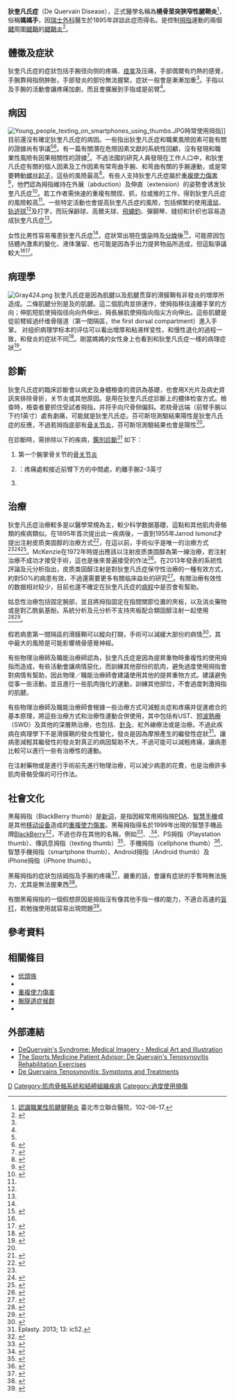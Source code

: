 {{medical}}
{{Infobox disease |
  Name           = de Quervain Syndrome |
 Field           = [[Plastic_surgery|Plastic surgery]]|
  ICD10          = {{ICD10|M|65|4|m|65}} |
  ICD9           = {{ICD9|727.04}} |
  ICDO           = |
  Image          = Originaler Finkelstein-Test.jpg|
  Caption        = 診斷狄奎凡氏症的{{le|芬可斯坦測驗|Finkelstein's test}} |
  OMIM           = |
  OMIM_mult      = |
  MedlinePlus    = |
  eMedicineSubj  = pmr |
  eMedicineTopic = 36 |
  DiseasesDB     = 3472|
  MeshID         = D053684 |
}}
'''狄奎凡氏症'''（De Quervain Disease），正式醫學名稱為'''橈骨莖突狹窄性腱鞘炎'''<ref>[https://tpech.gov.taipei/mp109171/News_Content.aspx?n=2F950F4A0709A41C&sms=0093EB4E709C26DE&s=E3FC624B3206EE1B 認識職業性肌腱腱鞘炎] 臺北市立聯合醫院，102-06-17.</ref>，俗稱'''媽媽手'''，因[[瑞士|瑞士]][[外科|外科]]醫生{{le|弗里茨·狄奎凡|Fritz de Quervain}}於1895年詳談此症而得名。是控制[[拇指|拇指]]運動的兩個[[腱|腱]]周圍[[腱鞘|腱鞘]]的[[腱鞘炎|腱鞘炎]]<ref name="pmid18063716">{{cite journal |vauthors=Ilyas A, Ast M, Schaffer AA, Thoder J |title=De quervain tenosynovitis of the wrist |journal=J Am Acad Orthop Surg |volume=15 |issue=12 |pages=757–64 |year=2007 |pmid=18063716 |doi= |url=http://www.jaaos.org/cgi/pmidlookup?view=long&pmid=18063716}}</ref>。

==體徵及症狀==
狄奎凡氏症的症狀包括手腕径向侧的疼痛、[[痉挛|痉挛]]及压痛，手部偶爾有灼熱的感覺，手腕靠拇指侧肿胀，手部發炎的部份無法握緊，症狀一般會是漸漸加重<ref name="pmid18063716"/>。手指以及手腕的活動會讓疼痛加劇，而且會擴展到手指或是前臂<ref name="pmid18063716" />。

==病因==
[[File:Young_people_texting_on_smartphones_using_thumbs.JPG|thumb]]時常使用拇指]]
目前還沒有確定狄奎凡氏症的病因。一些指出狄奎凡氏症和職業風險因素可能有關的證據尚有爭議<ref name="Andreu2011" /><ref name="ONeill2008">{{cite book|last=O'Neill|first=Carina J|editor=Frontera, Walter R|editor2=Siver, Julie K|editor3=Rizzo, Thomas D|title=Essentials of Physical Medicine and Rehabilitation: Musculoskeletal Disorders, Pain, and Rehabilitation|url=https://books.google.com/books?id=FiMoQ-OtbB0C&pg=PA129|accessdate=9 August 2013|year=2008|publisher=Elsevier Health Sciences|isbn=978-1-4160-4007-1|pages=129–132|chapter=de Quervain Tenosynovitis|archive-date=2014-01-03|archive-url=https://web.archive.org/web/20140103123432/http://books.google.com/books?id=FiMoQ-OtbB0C&pg=PA129|dead-url=no}}</ref>。有一篇有關潛在危險因素文獻的系統性回顧，沒有發現和職業性風險有因果相關性的證據<ref name=Stahl2013>{{cite journal|last=Stahl|first=Stéphane|author2=Vida, Daniel |author3=Meisner, Christoph |author4=Lotter, Oliver |author5=Rothenberger, Jens |author6=Schaller, Hans-Eberhard |author7= Stahl, Adelana Santos |title=Systematic Review and Meta-Analysis on the Work-Related Cause of de Quervain Tenosynovitis|url=https://archive.org/details/sim_plastic-and-reconstructive-surgery_2013-12_132_6/page/1479|journal=Plastic and Reconstructive Surgery|date=December 2013| volume=132|issue=6| pages=1479–1491|doi=10.1097/01.prs.0000434409.32594.1b| pmid=24005369}}</ref>。不過法國的研究人員發現在工作人口中，和狄奎凡氏症有關的個人因素及工作因素有常弯曲手腕、和弯曲有關的手腕運動，或是常要轉動[[螺丝起子|螺丝起子]]，這些的風險最高<ref>{{cite journal | date = Sep 2011 | title =  Risk factors for de Quervain's disease in a French working population| url = | journal = Scand J Work Environ Health | volume = 37 | issue = 5| pages = 394–401 | doi = 10.5271/sjweh.3160 }}</ref>。有些人支持狄奎凡氏症屬於[[重複使力傷害|重複使力傷害]]<ref name="vanTulder2007">{{cite journal |vauthors=van Tulder M, Malmivaara A, Koes B |title=Repetitive strain injury |journal=Lancet |volume=369 |issue=9575 |pages=1815–22 |date=May 2007 |pmid=17531890 |doi=10.1016/S0140-6736(07)60820-4 |url=https://www.researchgate.net/publication/6303661_Repetitive_strain_injury/file/d912f50c5ef67d0b27.pdf |access-date=2017-11-09 |archive-date=2013-10-05 |archive-url=https://web.archive.org/web/20131005005445/http://www.researchgate.net/publication/6303661_Repetitive_strain_injury/file/d912f50c5ef67d0b27.pdf |dead-url=no }}</ref>，他們認為拇指維持在外展（abduction）及伸直（extension）的姿勢會诱发狄奎凡氏症<ref name="Andreu2011">{{cite journal |vauthors=Andréu JL, Otón T, Silva-Fernández L, Sanz J |title=Hand pain other than carpal tunnel syndrome (CTS): the role of occupational factors |journal=Best Pract Res Clin Rheumatol |volume=25 |issue=1 |pages=31–42 |date=February 2011 |pmid=21663848 |doi=10.1016/j.berh.2010.12.001 |url=}}</ref>。若工作者需快速的重複有關捏、抓，拉或推的工作，得到狄奎凡氏症的風險較高<ref name="ONeill2008"/>。一些特定活動也會提高狄奎凡氏症的風險，包括頻繁的使用[[滑鼠|滑鼠]]、[[轨迹球|轨迹球]]<ref name=Andreu2011/>及打字，而玩保齡球、高爾夫球、[[飛蠅釣|飛蠅釣]]、彈鋼琴、缝纫和针织也容易造成狄奎凡氏症<ref name=ONeill2008/>。

女性比男性容易罹患狄奎凡氏症<ref name="ONeill2008" />，症狀常出現在[[懷孕|懷孕]]時及[[分娩|分娩]]後<ref name="Allen2004">{{cite book|last1=Allen|first1=Scott D|last2=Katarincic|first2=Julia A|last3=Weiss|first3=Arnold-Peter C|editor=Leppert, Phyllis Carolyn|editor2=Peipert, Jeffrey F|title=Primary Care for Women|url=https://books.google.com/books?id=PiiD0iUNhlIC&pg=PA664|accessdate=9 August 2013|year=2004|publisher=Lippincott Williams & Wilkins|isbn=978-0-7817-3790-6|page=664|chapter=Common Disorders of the Hand and Wrist|archive-date=2014-01-03|archive-url=https://web.archive.org/web/20140103122119/http://books.google.com/books?id=PiiD0iUNhlIC&pg=PA664|dead-url=no}}</ref>，可能原因包括體內激素的變化、液体潴留、也可能是因為手出力提昇物品所造成，但這點爭議較大<ref name="Allen2004" /><ref>{{Cite web |url=http://www.assh.org/Public/HandConditions/Pages/deQuervainsTendonitis.aspx |title=de Quervain's Tenosynovitis |access-date=2017-11-09 |archive-url=https://web.archive.org/web/20140410111704/http://www.assh.org/Public/HandConditions/Pages/deQuervainsTendonitis.aspx |archive-date=2014-04-10 |dead-url=yes }}</ref>。
==病理學==
[[File:Gray424.png|thumb]]
狄奎凡氏症是因為肌腱以及肌腱贯穿的滑膜鞘有非發炎的增厚所造成。二條肌腱分別是{{le|伸肌短肌|extensor pollicis brevis}}及{{le|拇長展肌|abductor pollicis longus}}的肌腱。這二個肌肉並排運作，使拇指移往遠離手掌的方向；伸肌短肌使拇指径向向外伸出，拇長展肌使拇指向指尖方向伸出。這些肌腱是從前臂經過纤维骨隧道（第一間隔區，the first dorsal compartment）進入手掌。
对组织病理学标本的评估可以看出增厚和粘液样变性，和慢性退化的過程一致，和發炎的症狀不同<ref>{{cite journal |vauthors=Clarke MT, Lyall HA, Grant JW, Matthewson MH |title=The histopathology of de Quervain's disease |journal=J Hand Surg [Br] |volume=23 |issue=6 |pages=732–4 |date=December 1998 |pmid=9888670 |doi= |url=}}</ref>。剛當媽媽的女性身上也看到和狄奎凡氏症一樣的病理症狀<ref>{{cite journal |vauthors=Read HS, Hooper G, Davie R |title=Histological appearances in post-partum de Quervain's disease |journal=J Hand Surg [Br] |volume=25 |issue=1 |pages=70–2 |date=February 2000 |pmid=10763729 |doi=10.1054/jhsb.1999.0308 |url=}}</ref>。

==診斷==
狄奎凡氏症的臨床診斷會以病史及身體檢查的資訊為基礎，也會用X光片及病史資訊來排除骨折，关节炎或其他原因。{{le|芬可斯坦測驗|Finkelstein's test}}是用在狄奎凡氏症診斷上的體体检查方式。檢查時，檢查者要抓住受試者拇指，并将手向尺骨侧偏斜。若桡骨远端（前臂手腕以下约1英寸）處有劇痛，可能就是狄奎凡氏症。芬可斯坦測驗結果陽性是狄奎凡氏症的{{le|病徵性|pathognomonic}}反應，不過若拇指底部有[[骨关节炎|骨关节炎]]，芬可斯坦測驗結果也會是陽性<ref name="pmid18063716"/>。

在診斷時，需排除以下的疾病，[[鑑別診斷|鑑別診斷]]<ref name="mayo_arm">{{cite web |author=Mayo Clinic |title=Arm pain: Causes |url=http://www.mayoclinic.com/health/arm-pain/MY00114/DSECTION=causes |access-date=2017-11-27 |archive-date=2013-07-30 |archive-url=https://web.archive.org/web/20130730205152/http://www.mayoclinic.com/health/arm-pain/MY00114/DSECTION=causes |dead-url=no }}</ref> 如下：
# 第一个腕掌骨关节的[[骨关节炎|骨关节炎]]
# {{le|隔間症候群|Intersection syndrome}}：疼痛處較接近前臂下方的中間處，約離手腕2-3英寸
# {{le|撓神經淺支神經炎|Cheiralgia paresthetica}}

==治療==
狄奎凡氏症治療較多是以醫學常規為主，較少科学数据基礎，這點和其他肌肉骨骼類的疾病類似。在1895年首次提出此一疾病後，一直到1955年Jarrod Ismond才提出注射皮质类固醇的治療方式<ref name="ReferenceA">{{cite journal | date = Jun 1955 | title = Local hydrocortisone in de Quervain's disease | url = | journal = Br Med J | volume = 1 | issue = 4929| pages = 1501–3 | doi=10.1136/bmj.1.4929.1501}}</ref>，在這以前，手術似乎是唯一的治療方式<ref name="ReferenceA" /><ref>{{cite journal |vauthors=Piver JD, Raney RB | date = Mar 1952 | title = De Quervain's tendovaginitis | url = | journal = Am J Surg | volume = 83 | issue = 5| pages = 691–4 | doi=10.1016/0002-9610(52)90304-8}}</ref><ref>{{cite journal |vauthors=Lamphier TA, Long NG, Dennehy T | date = Dec 1953 | title = De Quervain's disease: an analysis of 52 cases | url =https://archive.org/details/sim_annals-of-surgery_1953-12_138_6/page/832| journal = Ann Surg | volume = 138 | issue = 6| pages = 832–41 }}</ref>。McKenzie在1972年時提出應該以注射皮质类固醇為第一線治療，若注射治療不成功才接受手術，這也是後來普遍接受的作法<ref>{{cite journal | author = McKenzie JM | date = Dec 1972 | title = Conservative treatment of de Quervain's disease | url = | journal = Br Med J | volume = 4 | issue = 5841| pages = 659–60 | doi=10.1136/bmj.4.5841.659}}</ref>。在2013年發表的系統性評論及元分析指出，皮质类固醇注射是對狄奎凡氏症保守性治療的一種有效方式，約對50%的病患有效，不過還需要更多有關临床益处的研究<ref name=Ashraf2013>{{cite journal|last=Ashraf|first=MO|author2=Devadoss, VG|title=Systematic review and meta-analysis on steroid injection therapy for de Quervain's tenosynovitis in adults|journal=European journal of orthopaedic surgery & traumatology: orthopedie traumatologie|date=22 January 2013|pmid=23412309|doi=10.1007/s00590-012-1164-z|volume=24|issue=2|pages=149–57}}</ref>。有關治療有效性的数据相对较少，目前也還不確定在狄奎凡氏症的[[病程|病程]]中是否會有幫助{{Medical citation needed}}。

姑息性治療包括固定腕部，並且將拇指固定在指間關節位置的夾板，以及消炎藥物或是對乙酰氨基酚。系統分析及元分析不支持夾板配合類固醇注射一起使用<ref name=Cochrane2009>{{cite journal|last=Peters-Veluthamaningal|first=C|author2=van der Windt, DA |author3=Winters, JC |author4=Meyboom-de Jong, B |title=Corticosteroid injection for de Quervain's tenosynovitis|journal=The Cochrane database of systematic reviews|date=8 July 2009|issue=3|pages=CD005616|doi=10.1002/14651858.CD005616.pub2|pmid=19588376}}</ref><ref name=Coldham2006>{{cite journal|last=Coldham|first=F|title=The use of splinting in the non-surgical treatment of De Quervains disease: a review of the literature|journal=British Journal of Hand Therapy|year=2006|volume=11|issue=2|pages=48–55|url=https://www.ncbi.nlm.nih.gov/pubmedhealth/PMH0023405/|accessdate=8 December 2013|archive-date=2015-10-17|archive-url=https://web.archive.org/web/20151017204849/http://www.ncbi.nlm.nih.gov/pubmedhealth/PMH0023405/|dead-url=no}}</ref>。

假若病患第一間隔區的滑膜鞘可以縱向打開，手術可以減緩大部份的病情<ref name="ReferenceB">{{cite journal | author = Weiss AP, Akelman E, Tabatabai M | date = Jul 1994 | title = Treatment of de Quervain's disease | url =https://archive.org/details/sim_journal-of-hand-surgery_1994-07_19a_4/page/595| journal = J Hand Surg [Am] | volume = 19 | issue = 4| pages = 595–8 }}</ref>，其中最大的風險是可能影響橈骨感覺神經。

有些物理治療師及職能治療師認為，狄奎凡氏症是因為提昇重物時重複性的使用拇指而造成，有些活動會讓病情惡化，而訓練其他部份的肌肉，避免過度使用拇指會對病情有幫助，因此物理／職能治療師會建議使用其他的提昇重物方式。建議避免從事一些活動，並且進行一些肌肉強化的運動，訓練其他部位，不會過度刺激拇指的肌腱。

有些物理治療師及職能治療師會根據一些治療方式可減輕炎症和疼痛并促進癒合的基本原理，將這些治療方式和治療性運動合併使用，其中包括有UST、[[短波熱療|短波熱療]]（SWD）及其他的深層熱治療，也包括{{le|經皮神經電刺激|Transcutaneous electrical nerve stimulation}}、[[針灸|針灸]]、紅外線療法或是{{le|低能量靜脈雷射|cold laser}}治療。不過此疾病在病理學下不是滑膜鞘的發炎性變化，發炎是因為摩擦產生的繼發性症狀<ref>Eplasty. 2013; 13: ic52.</ref>。讓病患減輕其繼發性的發炎對真正的病因幫助不大，不過可能可以減輕疼痛，讓病患比較可以進行一些有治療性的運動。

在注射藥物或是進行手術前先進行物理治療，可以減少病患的花費，也是治療許多肌肉骨骼受傷的可行作法。
==社會文化==
黑莓拇指（BlackBerry thumb）是[[新词|新词]]，是指因經常用拇指按[[PDA|PDA]]、[[智慧手機|智慧手機]]或是其他[[移动设备|移动设备]]造成的[[重複使力傷害|重複使力傷害]]。黑莓拇指得名於1999年出現的智慧手機品牌[[BlackBerry|BlackBerry]]<ref>[http://www.nlm.nih.gov/medlineplus/news/fullstory_65822.html ] {{webarchive |url=https://web.archive.org/web/20080821205306/http://www.nlm.nih.gov/medlineplus/news/fullstory_65822.html |date=21 August 2008 }}</ref>，不過也存在其他的名稱，例如{{le|Wiiitis|Wiiitis}}<ref>{{cite journal |vauthors=Nett MP, Collins MS, Sperling JW |title=Magnetic resonance imaging of acute "wiiitis" of the upper extremity |url=https://archive.org/details/sim_skeletal-radiology_2008-05_37_5/page/481 |journal=Skeletal Radiology |volume=37 |issue=5 |pages=481–83 |year=2008 |pmid=18259743 |doi=10.1007/s00256-008-0456-1}}</ref>、{{le|Nintendinitis|Nintendinitis}},<ref>{{cite journal |author=Koh TH |title=Ulcerative "nintendinitis": a new kind of repetitive strain injury |journal=The Medical Journal of Australia |volume=173 |issue=11–12 |pages=671 |date=December 2000 |pmid=11379534}}</ref>、PS拇指（Playstation thumb）、傳訊息拇指（texting thumb）<ref>{{cite web |author=Rush University Medical Center |url=https://www.rush.edu/health-wellness/discover-health/when-technology-hurts |title='Texting thumb' and other tech-related pain, explained |publisher=Rush University Medical Center |date=1 August 2012 |accessdate=2015-04-11 |archive-date=2020-10-25 |archive-url=https://web.archive.org/web/20201025061056/https://www.rush.edu/health-wellness/discover-health/when-technology-hurts |dead-url=no }}</ref>、手機拇指（cellphone thumb）<ref>{{cite journal |author=Karim SA |title=From 'playstation thumb' to 'cellphone thumb': the new epidemic in teenagers |journal=South African Medical Journal |volume=99 |issue=3 |pages=161–2 |date=March 2009 |pmid=19563092}}</ref>、智慧手機拇指（smartphone thumb）、Android拇指（Android thumb）及iPhone拇指（iPhone thumb）。

黑莓拇指的症狀包括姆指及手腕的疼痛<ref>{{cite news | url=https://www.washingtonpost.com/wp-dyn/content/article/2005/04/22/AR2005042201739.html | work=The Washington Post | title=For Some, Thumb Pain Is BlackBerry's Stain | first=Amy | last=Joyce | date=2005-04-23 | accessdate=2010-04-03 | archive-date=2017-01-29 | archive-url=https://web.archive.org/web/20170129230909/http://www.washingtonpost.com/wp-dyn/content/article/2005/04/22/AR2005042201739.html | dead-url=no }}</ref>，嚴重的話，會讓有症狀的手暫時無法施力，尤其是無法握東西<ref>{{cite web |url=https://www.wired.com/science/discoveries/news/2005/10/69294 |title=The Agony of 'BlackBerry Thumb' |publisher=Wired.com |date=2005-10-21 |accessdate=2010-05-18 |deadurl=yes |archiveurl=https://web.archive.org/web/20100419052633/http://www.wired.com/science/discoveries/news/2005/10/69294 |archivedate=2010-04-19}}</ref>。

有關黑莓拇指的一個假想原因是拇指沒有像其他手指一様的{{le|精細動作|dexterity}}能力，不適合高速的[[盲打|盲打]]，若勉強使用就容易出現問題<ref>{{cite web |url=http://arthritis.webmd.com/news/20050126/BlackBerry-thumb-real-illness-just-dumb |title=BlackBerry Thumb: Real Illness or Just Dumb? |publisher=Arthritis.webmd.com |date=26 January 2005 |accessdate=2010-05-18 |archive-date=2010-05-14 |archive-url=https://web.archive.org/web/20100514205431/http://arthritis.webmd.com/news/20050126/blackberry-thumb-real-illness-just-dumb |dead-url=no }}</ref>。

==參考資料==
{{reflist}}

==相關條目==
*[[低頭族|低頭族]]
*{{le|無手機恐懼症|Nomophobia}}
*[[重複使力傷害|重複使力傷害]]
*[[腕隧道症候群|腕隧道症候群]]
*{{le|狄奎凡氏甲狀腺炎|de Quervain's thyroiditis}}
==外部連結==
* [https://web.archive.org/web/20030707100512/http://www.medimagery.net/DeQuervains-Syndrome.htm DeQuervain's Syndrome: Medical Imagery - Medical Art and Illustration]
* [https://books.google.com/books?id=kTxsAAAAMAAJ&focus=searchwithinvolume&q=de+quervain The Sports Medicine Patient Advisor: De Quervain's Tenosynovitis Rehabilitation Exercises] {{Wayback|url=https://books.google.com/books?id=kTxsAAAAMAAJ&focus=searchwithinvolume&q=de+quervain |date=20140813202948 }}
* [https://web.archive.org/web/20161005063046/http://www.thumb-tendonitis.com/de-quervain-tenosynovitis/ De Quervains Tenosynovitis: Symptoms and Treatments]

{{軟組織疾病}}
{{職業安全與健康}}

[[Category:人名疾病|D]]
[[Category:肌肉骨骼系統和結締組織疾病|Category:肌肉骨骼系統和結締組織疾病]]
[[Category:過度使用損傷|Category:過度使用損傷]]
